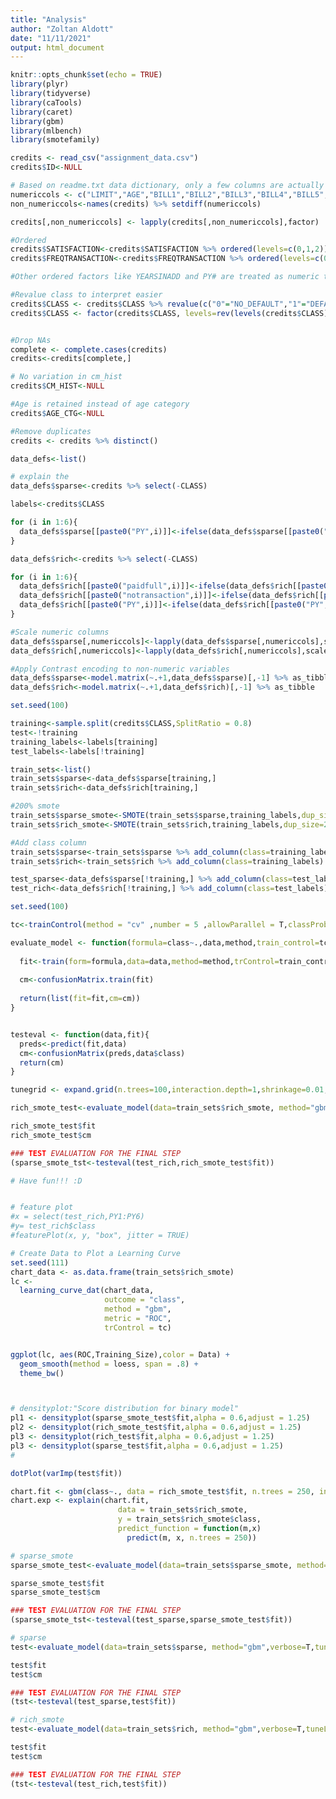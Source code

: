 ```yaml
---
title: "Analysis"
author: "Zoltan Aldott"
date: "11/11/2021"
output: html_document
---
```


```r
knitr::opts_chunk$set(echo = TRUE)
library(plyr)
library(tidyverse)
library(caTools)
library(caret)
library(gbm)
library(mlbench)
library(smotefamily)

```


```r
credits <- read_csv("assignment_data.csv")
credits$ID<-NULL

# Based on readme.txt data dictionary, only a few columns are actually numeric, so all but these columns are changed to factors
numericcols <- c("LIMIT","AGE","BILL1","BILL2","BILL3","BILL4","BILL5","BILL6","PYAMT1","PYAMT2","PYAMT3","PYAMT4","PYAMT5","PYAMT6","CREDITCRD","PY1","PY2","PY3","PY4","PY5","PY6","YEARSINADD")
non_numericcols<-names(credits) %>% setdiff(numericcols)

credits[,non_numericcols] <- lapply(credits[,non_numericcols],factor)

#Ordered
credits$SATISFACTION<-credits$SATISFACTION %>% ordered(levels=c(0,1,2))
credits$FREQTRANSACTION<-credits$FREQTRANSACTION %>% ordered(levels=c(0,1))

#Other ordered factors like YEARSINADD and PY# are treated as numeric to reduce model sizes

#Revalue class to interpret easier
credits$CLASS <- credits$CLASS %>% revalue(c("0"="NO_DEFAULT","1"="DEFAULT"))
credits$CLASS <- factor(credits$CLASS, levels=rev(levels(credits$CLASS)))


#Drop NAs
complete <- complete.cases(credits)
credits<-credits[complete,]

# No variation in cm_hist
credits$CM_HIST<-NULL

#Age is retained instead of age category
credits$AGE_CTG<-NULL

#Remove duplicates
credits <- credits %>% distinct()


```


```r
data_defs<-list()

# explain the 
data_defs$sparse<-credits %>% select(-CLASS)

labels<-credits$CLASS

for (i in 1:6){
  data_defs$sparse[[paste0("PY",i)]]<-ifelse(data_defs$sparse[[paste0("PY",i)]]<0,0,data_defs$sparse[[paste0("PY",i)]])
}

data_defs$rich<-credits %>% select(-CLASS)

for (i in 1:6){
  data_defs$rich[[paste0("paidfull",i)]]<-ifelse(data_defs$rich[[paste0("PY",i)]]==-1,1,0)
  data_defs$rich[[paste0("notransaction",i)]]<-ifelse(data_defs$rich[[paste0("PY",i)]]==-2,1,0)
  data_defs$rich[[paste0("PY",i)]]<-ifelse(data_defs$rich[[paste0("PY",i)]]<0,0,data_defs$rich[[paste0("PY",i)]])
}

#Scale numeric columns
data_defs$sparse[,numericcols]<-lapply(data_defs$sparse[,numericcols],scale) %>% lapply(`[`,c(1:nrow(data_defs$sparse)))
data_defs$rich[,numericcols]<-lapply(data_defs$rich[,numericcols],scale) %>% lapply(`[`,c(1:nrow(data_defs$rich)))

#Apply Contrast encoding to non-numeric variables
data_defs$sparse<-model.matrix(~.+1,data_defs$sparse)[,-1] %>% as_tibble
data_defs$rich<-model.matrix(~.+1,data_defs$rich)[,-1] %>% as_tibble
```


```r
set.seed(100)

training<-sample.split(credits$CLASS,SplitRatio = 0.8)
test<-!training
training_labels<-labels[training]
test_labels<-labels[!training]

train_sets<-list()
train_sets$sparse<-data_defs$sparse[training,]
train_sets$rich<-data_defs$rich[training,]

#200% smote
train_sets$sparse_smote<-SMOTE(train_sets$sparse,training_labels,dup_size=2)[1]$data
train_sets$rich_smote<-SMOTE(train_sets$rich,training_labels,dup_size=2)[1]$data

#Add class column
train_sets$sparse<-train_sets$sparse %>% add_column(class=training_labels)
train_sets$rich<-train_sets$rich %>% add_column(class=training_labels)

test_sparse<-data_defs$sparse[!training,] %>% add_column(class=test_labels)
test_rich<-data_defs$rich[!training,] %>% add_column(class=test_labels)
```


```r
set.seed(100)

tc<-trainControl(method = "cv" ,number = 5 ,allowParallel = T,classProbs = TRUE,summaryFunction = twoClassSummary)

evaluate_model <- function(formula=class~.,data,method,train_control=tc,tuneLength=1, grid=NULL, ...) {
  
  fit<-train(form=formula,data=data,method=method,trControl=train_control,metric="ROC",maximize=T,tuneGrid=grid,tuneLength=tuneLength,...)
  
  cm<-confusionMatrix.train(fit)
  
  return(list(fit=fit,cm=cm))
}


testeval <- function(data,fit){
  preds<-predict(fit,data)
  cm<-confusionMatrix(preds,data$class)
  return(cm)
}

tunegrid <- expand.grid(n.trees=100,interaction.depth=1,shrinkage=0.01,n.minobsinnode=10)

rich_smote_test<-evaluate_model(data=train_sets$rich_smote, method="gbm",verbose=T,tuneLength=1,grid=tunegrid)

rich_smote_test$fit
rich_smote_test$cm

### TEST EVALUATION FOR THE FINAL STEP
(sparse_smote_tst<-testeval(test_rich,rich_smote_test$fit))

# Have fun!!! :D



```

```r

# feature plot
#x = select(test_rich,PY1:PY6)
#y= test_rich$class
#featurePlot(x, y, "box", jitter = TRUE)

# Create Data to Plot a Learning Curve
set.seed(111)
chart_data <- as.data.frame(train_sets$rich_smote)
lc <-
  learning_curve_dat(chart_data,
                     outcome = "class",
                     method = "gbm",
                     metric = "ROC",
                     trControl = tc)


ggplot(lc, aes(ROC,Training_Size),color = Data) +
  geom_smooth(method = loess, span = .8) +
  theme_bw()



# densityplot:"Score distribution for binary model"
pl1 <- densityplot(sparse_smote_test$fit,alpha = 0.6,adjust = 1.25)
pl2 <- densityplot(rich_smote_test$fit,alpha = 0.6,adjust = 1.25)
pl3 <- densityplot(rich_test$fit,alpha = 0.6,adjust = 1.25)
pl3 <- densityplot(sparse_test$fit,alpha = 0.6,adjust = 1.25)
# 

dotPlot(varImp(test$fit))

chart.fit <- gbm(class~., data = rich_smote_test$fit, n.trees = 250, interaction.depth = 3)
chart.exp <- explain(chart.fit,
                        data = train_sets$rich_smote,
                        y = train_sets$rich_smote$class,
                        predict_function = function(m,x)
                          predict(m, x, n.trees = 250))
```


```r
# sparse_smote
sparse_smote_test<-evaluate_model(data=train_sets$sparse_smote, method="gbm",verbose=T,tuneLength=1,grid=tunegrid)

sparse_smote_test$fit
sparse_smote_test$cm

### TEST EVALUATION FOR THE FINAL STEP
(sparse_smote_tst<-testeval(test_sparse,sparse_smote_test$fit))
```

```r
# sparse
test<-evaluate_model(data=train_sets$sparse, method="gbm",verbose=T,tuneLength=1,grid=tunegrid)

test$fit
test$cm

### TEST EVALUATION FOR THE FINAL STEP
(tst<-testeval(test_sparse,test$fit))
```

```r
# rich_smote
test<-evaluate_model(data=train_sets$rich, method="gbm",verbose=T,tuneLength=1,grid=tunegrid)

test$fit
test$cm

### TEST EVALUATION FOR THE FINAL STEP
(tst<-testeval(test_rich,test$fit))
```

